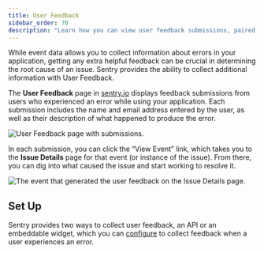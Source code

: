 ```yaml
---
title: User Feedback
sidebar_order: 70
description: "Learn how you can view user feedback submissions, paired with the original event, giving you additional insight into issues."
---
```


While event data allows you to collect information about errors in your application, getting any extra helpful feedback can be crucial in determining the root cause of an issue. Sentry provides the ability to collect additional information with User Feedback. 

The **User Feedback** page in [sentry.io](https://sentry.io) displays feedback submissions from users who experienced an error while using your application. Each submission includes the name and email address entered by the user, as well as their description of what happened to produce the error.

![User Feedback page with submissions.](user-feedback.png)
<!--placeholder image to be updated-->

In each submission, you can click the “View Event” link, which takes you to the **Issue Details** page for that event (or instance of the issue). From there, you can dig into what caused the issue and start working to resolve it.

![The event that generated the user feedback on the Issue Details page.](user-feedback-event.png)
<!--placeholder image to be updated-->

## Set Up

Sentry provides two ways to collect user feedback, an API or an embeddable widget, which you can [configure](/platform-redirect/?next=/enriching-events/user-feedback/) to collect feedback when a user experiences an error. 
